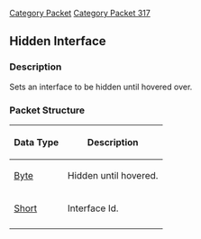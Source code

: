 [[Category Packet]]
[[Category Packet 317]]
{{packet|name=Hidden interface|description=Sets an interface to be hidden until hovered over.|opcode=171|type=Fixed|length=3|revision=317}}

== Hidden Interface ==

=== Description ===

Sets an interface to be hidden until hovered over.

=== Packet Structure ===
{|border=2
! Data Type
! Description
|-
| [[Data Types#Standard data types|Byte]]
| Hidden until hovered.
|-
| [[Data Types#Standard data types|Short]]
| Interface Id.
|-
|}
